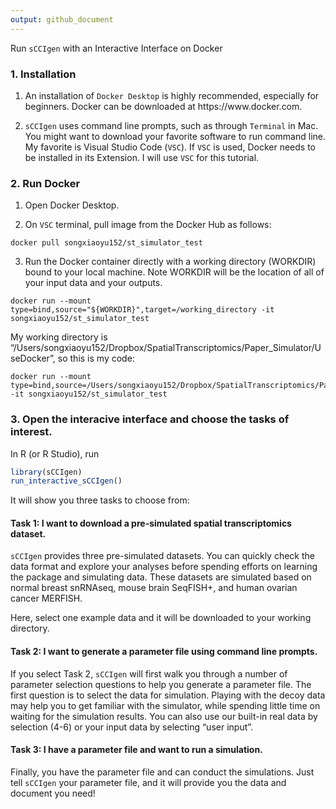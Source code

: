 ```yaml
---
output: github_document
---
```

<!-- README.md is generated from README.Rmd. Please edit that file -->

 Run `sCCIgen` with an Interactive Interface on Docker

### 1. Installation
1. An installation of  `Docker Desktop` is highly recommended, especially for beginners. Docker can be downloaded at https://www.docker.com. 

2. `sCCIgen` uses command line prompts, such as through `Terminal` in Mac. You might want to download your favorite software to run command line. My favorite is Visual Studio Code (`VSC`). If `VSC` is used, Docker needs to be installed in its Extension. I will use `VSC` for this tutorial. 

<!-- 3. Clone `sCCIgen` repository to your local machine, such as on `Terminal` type
```
git clone https://github.com/songxiaoyu/sCCIgen
```
-->

### 2. Run Docker
1. Open Docker Desktop. 

2. On `VSC` terminal, pull image from the Docker Hub as follows: 
```
docker pull songxiaoyu152/st_simulator_test 
```

3. Run the Docker container directly with a working directory (WORKDIR) bound to your local machine. Note WORKDIR will be the location of all of your input data and your outputs.

```
docker run --mount type=bind,source="${WORKDIR}",target=/working_directory -it songxiaoyu152/st_simulator_test
````
My working directory is "/Users/songxiaoyu152/Dropbox/SpatialTranscriptomics/Paper_Simulator/UseDocker", so this is my code:
```
docker run --mount type=bind,source=/Users/songxiaoyu152/Dropbox/SpatialTranscriptomics/Paper_Simulator/UseDocker,target=/working_directory -it songxiaoyu152/st_simulator_test
```

### 3. Open the interacive interface and choose the tasks of interest.
In R (or R Studio), run 

```R
library(sCCIgen)
run_interactive_sCCIgen()
````
It will show you three tasks to choose from: 

#### Task 1: I want to download a pre-simulated spatial transcriptomics dataset. 

`sCCIgen` provides three pre-simulated datasets. You can quickly check the data format and explore your analyses before spending efforts on learning the package and simulating data. These datasets are simulated based on normal breast snRNAseq, mouse brain SeqFISH+, and human ovarian cancer MERFISH. 

Here,  select one example data and it will be downloaded to your working directory. 

#### Task 2: I want to generate a parameter file using command line prompts.

If you select Task 2, `sCCIgen` will first walk you through a number of parameter selection questions to help you generate a parameter file. The first question is to select the data for simulation. Playing with the decoy data may help you to get familiar with the simulator, while spending little  time on waiting for the simulation results. You can also use our built-in real data by selection (4-6) or your input data by selecting "user input".   


#### Task 3: I have a parameter file and want to run a simulation.
Finally, you have the parameter file and can conduct the simulations. Just tell `sCCIgen` your parameter file, and it will provide you the data and document you need! 





